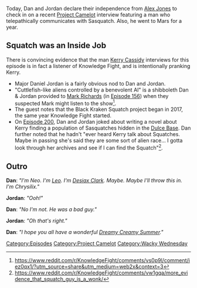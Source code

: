 {{DEFAULTSORT:
    #_EPISODE_0698:For Squatch, There Are No Heroes
}}{{Episode
    | title           = For Squatch, There Are No Heroes
    | caption         = [https://knowledgefight.libsyn.com/698-for-squatch-there-are-no-heroes Listen to this episode on Libsyn]
    | episodeNumber   = 698
    | length          = 01:31:20
    | airDate         = July 4, 2022
    | episodeType     = [[:Category:Project Camelot|Project Camelot]], [[:Category:Wacky Wednesday|Wacky Wednesday]]
    | appearance      = [[Solomon Berg]]
    | previousEpisode = [[697: June 29, 2022]]
    | nextEpisode     = [[699: July 4-5, 2022]]
    | appearance      = [[Solomon Berg]]
}}

{{Stub}}

Today, Dan and Jordan declare their independence from [[Alex Jones]] to check in on a recent [[Project Camelot]] interview featuring a man who telepathically communicates with Sasquatch. Also, he went to Mars for a year.

== Squatch was an Inside Job ==

There is convincing evidence that the man [[Kerry Cassidy]] interviews for this episode is in fact a listener of Knowledge Fight, and is intentionally pranking Kerry.

*Major Daniel Jordan is a fairly obvious nod  to Dan and Jordan.
*"Cuttlefish-like aliens controlled by a benevolent AI" is a shibboleth Dan & Jordan provided to [[Mark Richards]] (in [[156: Gaseous Beings and Antiques|Episode 156]]) when they suspected Mark might listen to the show<ref>https://www.reddit.com/r/KnowledgeFight/comments/vs0p9l/comment/iez0qx1/?utm_source=share&utm_medium=web2x&context=3</ref>.
*The guest notes that the Black Kraken Squatch project began in 2017, the same year Knowledge Fight started.
*On [[200: Feb. 25-March 1, 2009|Episode 200]], Dan and Jordan joked about writing a novel about Kerry finding a population of Sasquatches hidden in the [https://en.wikipedia.org/wiki/Dulce_Base Dulce Base]. Dan further noted that he hadn't "ever heard Kerry talk about Squatches. Maybe in passing she's said they are some sort of alien race... I gotta look through her archives and see if I can find the Squatch"<ref>https://www.reddit.com/r/KnowledgeFight/comments/vw1gqa/more_evidence_that_squatch_guy_is_a_wonk/</ref>.

==Outro==

'''Dan''': ''"I'm Neo. I'm [[leo Zagami|Leo]]. I'm [[Desiax Clark]]. Maybe. Maybe I'll throw this in. I'm Chrysilix."''

'''Jordan''': ''"Ooh!"''

'''Dan''': ''"No I'm not. He was a bad guy."''

'''Jordan''': ''"Oh that's right."''

'''Dan''': ''"I hope you all have a wonderful [[Dreamy Creamy Summer]]."''

[[Category:Episodes]]
[[Category:Project Camelot]]
[[Category:Wacky Wednesday]]
